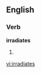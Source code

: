 
==English==

===Verb===
'''irradiates'''

# {{third-person singular of|[[irradiate]]}}

[[vi:irradiates]]
